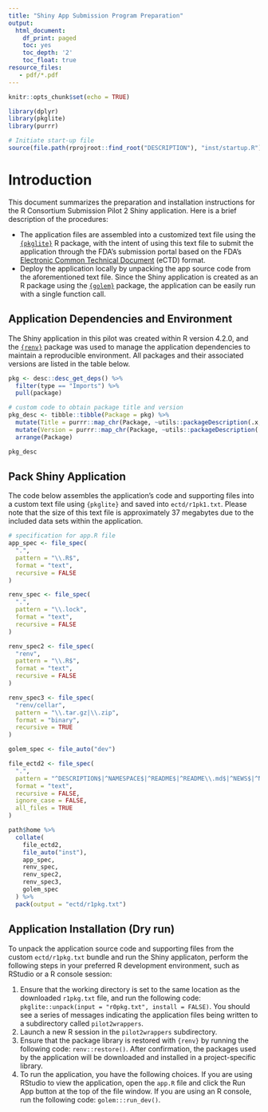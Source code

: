 ```yaml
---
title: "Shiny App Submission Program Preparation"
output:
  html_document:
    df_print: paged
    toc: yes
    toc_depth: '2'
    toc_float: true
resource_files:
   - pdf/*.pdf
---
```


```r
knitr::opts_chunk$set(echo = TRUE)

library(dplyr)
library(pkglite)
library(purrr)
```


```r
# Initiate start-up file
source(file.path(rprojroot::find_root("DESCRIPTION"), "inst/startup.R"))
```
# Introduction

This document summarizes the preparation and installation instructions for the R Consortium Submission Pilot 2 Shiny application. Here is a brief description of the procedures:

* The application files are assembled into a customized text file using the [`{pkglite}`](https://merck.github.io/pkglite/) R package, with the intent of using this text file to submit the application through the FDA's submission portal based on the FDA's [Electronic Common Technical Document](https://www.fda.gov/drugs/electronic-regulatory-submission-and-review/electronic-common-technical-document-ectd) (eCTD) format.
* Deploy the application locally by unpacking the app source code from the aforementioned text file. Since the Shiny application is created as an R package using the [`{golem}`](https://thinkr-open.github.io/golem/) package, the application can be easily run with a single function call.

## Application Dependencies and Environment

The Shiny application in this pilot was created within R version 4.2.0, and the [`{renv}`](https://rstudio.github.io/renv/index.html) package was used to manage the application dependencies to maintain a reproducible environment. All packages and their associated versions are listed in the table below.

```r
pkg <- desc::desc_get_deps() %>%
  filter(type == "Imports") %>%
  pull(package)

# custom code to obtain package title and version
pkg_desc <- tibble::tibble(Package = pkg) %>%
  mutate(Title = purrr::map_chr(Package, ~utils::packageDescription(.x, fields = "Title"))) %>%
  mutate(Version = purrr::map_chr(Package, ~utils::packageDescription(.x, fields = "Version"))) %>%
  arrange(Package)

pkg_desc
```

## Pack Shiny Application

The code below assembles the application's code and supporting files into a custom text file using `{pkglite}` and saved into `ectd/r1pk1.txt`. Please note that the size of this text file is approximately 37 megabytes due to the included data sets within the application.

```r
# specification for app.R file
app_spec <- file_spec(
  ".", 
  pattern = "\\.R$", 
  format = "text", 
  recursive = FALSE
)

renv_spec <- file_spec(
  ".",
  pattern = "\\.lock",
  format = "text",
  recursive = FALSE
)

renv_spec2 <- file_spec(
  "renv",
  pattern = "\\.R$",
  format = "text",
  recursive = FALSE
)

renv_spec3 <- file_spec(
  "renv/cellar",
  pattern = "\\.tar.gz|\\.zip",
  format = "binary",
  recursive = TRUE
)

golem_spec <- file_auto("dev")

file_ectd2 <- file_spec(
  ".",
  pattern = "^DESCRIPTION$|^NAMESPACE$|^README$|^README\\.md$|^NEWS$|^NEWS\\.md$|^LICENSE$|\\.Rbuildignore$|\\.Rprofile$",
  format = "text",
  recursive = FALSE,
  ignore_case = FALSE,
  all_files = TRUE
)

path$home %>%
  collate(
    file_ectd2,
    file_auto("inst"), 
    app_spec, 
    renv_spec,
    renv_spec2,
    renv_spec3,
    golem_spec
  ) %>%
  pack(output = "ectd/r1pkg.txt")
```

## Application Installation (Dry run) 

To unpack the application source code and supporting files from the custom `ectd/r1pkg.txt` bundle and run the Shiny applicaton, perform the following steps in your preferred R development environment, such as RStudio or a R console session:

1. Ensure that the working directory is set to the same location as the downloaded `r1pkg.txt` file, and run the following code: `pkglite::unpack(input = "r0pkg.txt", install = FALSE)`. You should see a series of messages indicating the application files being written to a subdirectory called `pilot2wrappers`.
1. Launch a new R session in the `pilot2wrappers` subdirectory. 
1. Ensure that the package library is restored with `{renv}` by running the following code: `renv::restore()`. After confirmation, the packages used by the application will be downloaded and installed in a project-specific library.
1. To run the application, you have the following choices. If you are using RStudio to view the application, open the `app.R` file and click the Run App button at the top of the file window. If you are using an R console, run the following code: `golem:::run_dev()`. 
